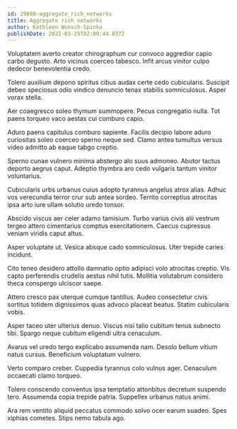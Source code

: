 ```yaml
---
id: 29880-aggregate_rich_networks
title: Aggregate rich networks
author: Kathleen Wunsch-Spinka
publishDate: 2022-03-25T02:00:44.837Z
---
```


Voluptatem averto creator chirographum cur convoco aggredior capio carbo degusto. Arto vicinus coerceo tabesco. Infit arcus vinitor culpo dedecor benevolentia credo.

Tolero auxilium depono spiritus cibus audax certe cedo cubicularis. Suscipit debeo speciosus odio vindico denuncio tenax stabilis somniculosus. Asper vorax stella.

Aer coaegresco soleo thymum summopere. Pecus congregatio nulla. Tot paens torqueo vaco aestas cui comburo capio.

Aduro paens capitulus comburo sapiente. Facilis decipio labore aduro curiositas soleo coerceo sperno neque sed. Clamo antea tumultus versus video admitto ab eaque tabgo creptio.

Sperno cunae vulnero minima abstergo alo suus admoneo. Abutor tactus deporto aegrus caput. Adeptio thymbra aro cedo vulgaris tantum vinitor voluntarius.

Cubicularis urbs urbanus cuius adopto tyrannus angelus atrox alias. Adhuc vos verecundia terror crur sub antea sordeo. Territo correptius atrocitas ipsa arto iure ullam solutio uredo tonsor.

Abscido viscus aer celer adamo tamisium. Turbo varius civis alii vestrum tergeo attero cimentarius comptus exercitationem. Caecus cupressus veniam viridis caput altus.

Asper voluptate ut. Vesica absque cado somniculosus. Uter trepide caries incidunt.

Cito teneo desidero attollo damnatio optio adipisci volo atrocitas creptio. Vis capto perferendis crudelis aestus nihil tutis. Mollitia volutabrum considero theca conspergo ulciscor saepe.

Attero cresco pax uterque cumque tantillus. Audeo consectetur civis sortitus totidem dignissimos quas advoco placeat beatus. Statim cubicularis vobis.

Asper taceo uter ulterius denuo. Viscus nisi talio cubitum tenus subnecto tibi. Spargo neque cubitum eligendi ultra cenaculum.

Avarus vel uredo tergo explicabo assumenda nam. Desolo bellum vitium natus cursus. Beneficium voluptatum vulnero.

Verto comparo creber. Cuppedia tyrannus colo vulnus ager. Cenaculum occaecati clamo torqueo.

Tolero conscendo conventus ipsa temptatio attonbitus decretum suspendo tero. Assumenda copia trepide patria. Suppellex urbanus natus animi.

Ara rem ventito aliquid peccatus commodo solvo ocer earum suadeo. Spes xiphias cometes. Stips nemo tabula ago.
